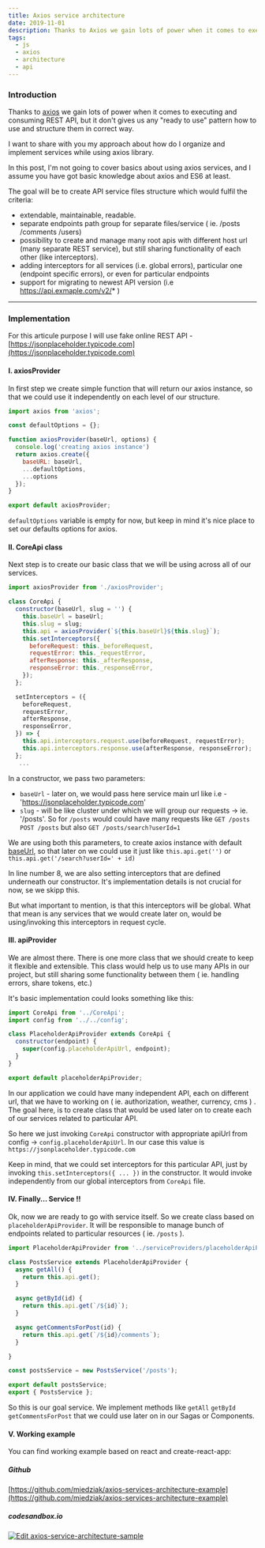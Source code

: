 ```yaml
---
title: Axios service architecture
date: 2019-11-01
description: Thanks to Axios we gain lots of power when it comes to executing and consuming REST API, but  it don't gives us  any "ready to use" pattern how to use and structure them in correct way. I want to share with you my approach about how do I organize and implement services while using axios library.
tags:
  - js
  - axios
  - architecture
  - api
---
```


### Introduction
Thanks to [axios](https://github.com/axios/axios) we gain lots of power when it comes to executing and consuming REST API, but  it don't gives us  any "ready to use" pattern how to use and structure them in correct way.

I want to share with you my approach about how do I organize and implement services while using axios library.

In this post, I'm not going to cover basics about using axios services, and I assume you have got basic knowledge about axios and ES6 at least.

The goal will be to create API service files structure which would fulfil the criteria:

* extendable, maintainable, readable.
* separate endpoints path group for separate files/service ( ie. /posts /comments /users)
* possibility to create and manage many root apis with different host url (many separate REST service), but still sharing functionality of each other (like interceptors).
* adding interceptors for all services (i.e. global errors), particular one (endpoint specific errors), or even for particular endpoints
* support for migrating to newest API version (i.e https://api.exmaple.com/v2/* )

---
### Implementation

For this articule purpose I will use fake online REST API - [https://jsonplaceholder.typicode.com](https://jsonplaceholder.typicode.com)

#### I. axiosProvider

In first step we create simple function that will return our axios instance, so that we could use it independently on each level of our structure.

```js:title=src/api/axiosProvider.js
import axios from 'axios';

const defaultOptions = {};

function axiosProvider(baseUrl, options) {
  console.log('creating axios instance')
  return axios.create({
    baseURL: baseUrl,
    ...defaultOptions,
    ...options
  });
}

export default axiosProvider;
```

`defaultOptions` variable is empty for now, but keep in mind it's nice place to set our defaults options for axios.

#### II. CoreApi class

Next step is to create our basic class that we will be using across all of our services.

```js:title=src/api/CoreApi.js
import axiosProvider from './axiosProvider';

class CoreApi {
  constructor(baseUrl, slug = '') {
    this.baseUrl = baseUrl;
    this.slug = slug;
    this.api = axiosProvider(`${this.baseUrl}${this.slug}`);
    this.setInterceptors({
      beforeRequest: this._beforeRequest,
      requestError: this._requestError,
      afterResponse: this._afterResponse,
      responseError: this._responseError,
    });
  };

  setInterceptors = ({
    beforeRequest,
    requestError,
    afterResponse,
    responseError,
  }) => {
    this.api.interceptors.request.use(beforeRequest, requestError);
    this.api.interceptors.response.use(afterResponse, responseError);
  };
   ...
```

In a constructor, we pass two parameters:
- `baseUrl` - later on, we would pass here service main url like i.e - 'https://jsonplaceholder.typicode.com'
- `slug` - will be like cluster under which we will group our requests -> ie. '/posts'. So for `/posts` would could have many requests like `GET /posts` `POST /posts` but also `GET /posts/search?userId=1`

We are using both this parameters, to create axios instance with default [baseUrl](https://github.com/axios/axios#axioscreateconfig), so that later on we could use it just like `this.api.get('')` or `this.api.get('/search?userId=' + id)`

In line number 8, we are also setting interceptors that are defined underneath our constructor. It's implementation details is not crucial for now, se we skipp this.

But what important to mention, is that this interceptors will be global. What that mean is any services that we would create later on, would be using/invoking this interceptors in request cycle.

#### III. apiProvider

We are almost there. There is one more class that we should create to keep it flexible and extensible. This class would help us to use many APIs in our project, but still sharing some functionality between them ( ie. handling errors, share tokens, etc.)

It's basic implementation could looks something like this:

```js:title=src/api/serviceProviders/PlaceholderApiProvider.js
import CoreApi from '../CoreApi';
import config from '../../config';

class PlaceholderApiProvider extends CoreApi {
  constructor(endpoint) {
    super(config.placeholderApiUrl, endpoint);
  }
}

export default placeholderApiProvider;
```

In our application we could have many independent API, each on different url, that we have to working on ( ie. authorization, weather, currency, cms ) . The goal here, is to create class that would be used later on to create each of our services related to particular API.

So here we just invoking  `CoreApi` constructor with appropriate apiUrl from config -> `config.placeholderApiUrl`. In our case this value is `https://jsonplaceholder.typicode.com`

Keep in mind, that we could set interceptors for this particular API, just by invoking `this.setInterceptors({ ... })` in the constructor. It would invoke independently from our global interceptors from `CoreApi` file.

#### IV. Finally... Service !!

Ok, now we are ready to go with service itself. So we create class based on `placeholderApiProvider`.  It will be responsible to manage bunch of endpoints related to particular resources ( ie. `/posts` ).

```js:title=src/api/services/PostsService.js
import PlaceholderApiProvider from '../serviceProviders/placeholderApiProvider';

class PostsService extends PlaceholderApiProvider {
  async getAll() {
    return this.api.get();
  }

  async getById(id) {
    return this.api.get(`/${id}`);
  }

  async getCommentsForPost(id) {
    return this.api.get(`/${id}/comments`);
  }

}

const postsService = new PostsService('/posts');

export default postsService;
export { PostsService };
```

So this is our goal service. We implement methods like `getAll` `getById` `getCommentsForPost` that we could use later on in our Sagas or Components.

#### V. Working example

You can find working example based on react and create-react-app:

##### Github
[https://github.com/miedziak/axios-services-architecture-example](https://github.com/miedziak/axios-services-architecture-example)

##### codesandbox.io
[![Edit axios-service-architecture-sample](https://codesandbox.io/static/img/play-codesandbox.svg)](https://codesandbox.io/s/github/miedziak/axios-services-architecture-example/tree/master/?fontsize=14&hidenavigation=1&theme=dark)
